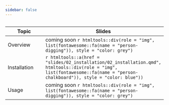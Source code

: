 ```yaml
---
sidebar: false
---
```


```r

```

| Topic | Slides |
|-------|--------|
| Overview | coming soon `r htmltools::div(role = "img", list(fontawesome::fa(name = "person-digging")), style = "color: grey")` |
| Installation | `r htmltools::a(href = "slides/02_installation/02_installation.qmd", htmltools::div(role = "img", list(fontawesome::fa(name = "person-chalkboard")), style = "color: blue"))` |
| Usage | coming soon `r htmltools::div(role = "img", list(fontawesome::fa(name = "person-digging")), style = "color: grey")` |
